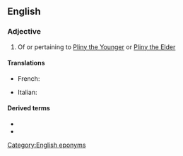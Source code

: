 ==English==

===Adjective===
{{en-adj|-}}

# Of or pertaining to [[w:Pliny the Younger|Pliny the Younger]] or [[w:Pliny the Elder|Pliny the Elder]]

====Translations====
{{trans-top|of or pertaining to Pliny the Younger or Pliny the Elder}}
* French: {{t|fr|plinien}}
{{trans-mid}}
* Italian: {{t|it|pliniano}}
{{trans-bottom}}

====Derived terms====
* {{l|en|Plinian eruption}}
* {{l|en|ultraplinian}}

[[Category:English eponyms]]